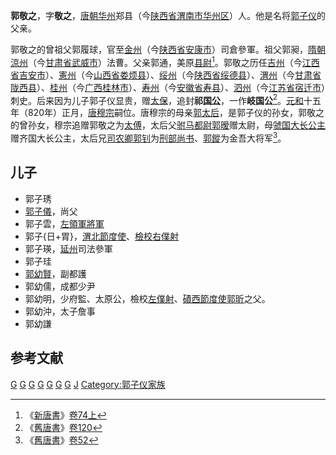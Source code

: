 '''郭敬之'''，字'''敬之'''，[[唐朝|唐朝]][[华州|华州]]郑县（今[[陕西省|陕西省]][[渭南市|渭南市]][[华州区|华州区]]）人。他是名将[[郭子仪|郭子仪]]的父亲。

郭敬之的曾祖父郭履球，官至[[金州|金州]]（今[[陕西省|陕西省]][[安康市|安康市]]）司倉參軍。祖父郭昶，[[隋朝|隋朝]][[涼州|涼州]]（今[[甘肃省|甘肃省]][[武威市|武威市]]）法曹。父亲郭通，美原[[县尉|县尉]]<ref>《[[新唐書|新唐書]]》[[s:新唐書/卷074上|卷74上]]</ref>。郭敬之历任[[吉州|吉州]]（今[[江西省|江西省]][[吉安市|吉安市]]）、[[憲州|憲州]]（今[[山西省|山西省]][[娄烦县|娄烦县]]）、[[绥州|绥州]]（今[[陕西省|陕西省]][[绥德县|绥德县]]）、[[渭州|渭州]]（今[[甘肃省|甘肃省]][[陇西县|陇西县]]）、[[桂州|桂州]]（今[[广西|广西]][[桂林市|桂林市]]）、[[寿州|寿州]]（今[[安徽省|安徽省]][[寿县|寿县]]）、[[泗州|泗州]]（今[[江苏省|江苏省]][[宿迁市|宿迁市]]）刺史。后来因为儿子郭子仪显贵，赠[[太保|太保]]，追封'''祁[[国公|国公]]'''，一作'''岐国公'''<ref>《[[舊唐書|舊唐書]]》[[s:舊唐書/卷120|卷120]]</ref>。[[元和_(唐朝)|元和]]十五年（820年）正月，[[唐穆宗|唐穆宗]]嗣位。唐穆宗的母亲[[懿安皇后|郭太后]]，是郭子仪的孙女，郭敬之的曾孙女，穆宗追赠郭敬之为[[太傅|太傅]]，太后父[[驸马都尉|驸马都尉]][[郭暧|郭暧]]赠太尉，母[[昇平公主|虢国大长公主]]赠齐国大长公主，太后兄[[司农卿|司农卿]][[郭钊|郭钊]]为[[刑部尚书|刑部尚书]]、[[郭鏦|郭鏦]]为金吾大将军<ref>《[[舊唐書|舊唐書]]》[[s:舊唐書/卷52|卷52]]</ref>。
==儿子==
* 郭子琇
* [[郭子儀|郭子儀]]，尚父
* 郭子雲，[[左領軍卫|左領軍將軍]]
* 郭子{日+胃}，[[渭北節度使|渭北節度使]]、[[檢校|檢校]][[右僕射|右僕射]]
* 郭子瑛，[[延州|延州]]司法參軍
* 郭子珪
* [[郭幼賢|郭幼賢]]，副都護
* 郭幼儒，成都少尹
* 郭幼明，少府監、太原公，檢校[[左僕射|左僕射]]、[[磧西節度使|磧西節度使]][[郭昕|郭昕]]之父。
* 郭幼沖，太子詹事
* 郭幼謙

== 参考文献==
{{reflist}}
[[Category:唐朝吉州刺史|G]]
[[Category:唐朝寿州刺史|G]]
[[Category:唐朝泗州刺史|G]]
[[Category:唐朝追赠国公|G]]
[[Category:唐朝追赠太保|G]]
[[Category:唐朝追赠太傅|G]]
[[Category:华州人|G]]
[[Category:郭姓|J]]
[[Category:郭子仪家族|Category:郭子仪家族]]